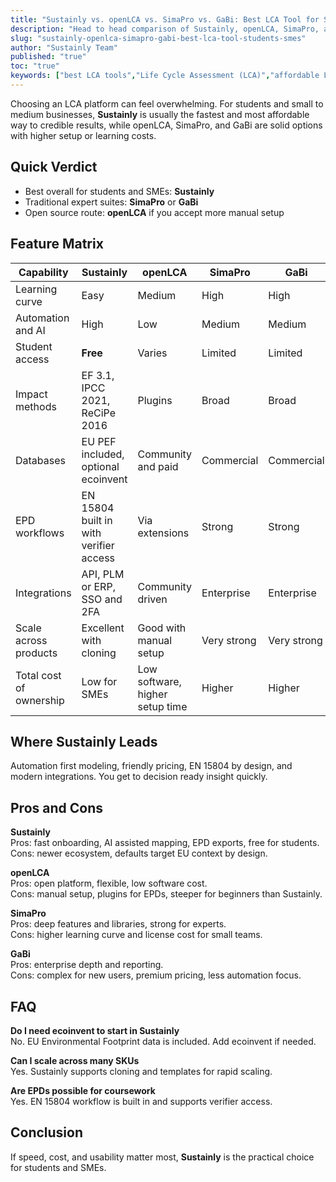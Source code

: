 ```yaml
---
title: "Sustainly vs. openLCA vs. SimaPro vs. GaBi: Best LCA Tool for Students and SMEs"
description: "Head to head comparison of Sustainly, openLCA, SimaPro, and GaBi. Pros and cons, automation, databases, pricing signals, and EPD workflows."
slug: "sustainly-openlca-simapro-gabi-best-lca-tool-students-smes"
author: "Sustainly Team"
published: "true"
toc: "true"
keywords: ["best LCA tools","Life Cycle Assessment (LCA)","affordable LCA tools","automated tools","regulatory compliance","sustainable business"]
---
```


Choosing an LCA platform can feel overwhelming. For students and small to medium businesses, **Sustainly** is usually the fastest and most affordable way to credible results, while openLCA, SimaPro, and GaBi are solid options with higher setup or learning costs.

## Quick Verdict

- Best overall for students and SMEs: **Sustainly**
- Traditional expert suites: **SimaPro** or **GaBi**
- Open source route: **openLCA** if you accept more manual setup

## Feature Matrix

| Capability              | Sustainly                              | openLCA                         | SimaPro     | GaBi        |
| ----------------------- | -------------------------------------- | ------------------------------- | ----------- | ----------- |
| Learning curve          | Easy                                   | Medium                          | High        | High        |
| Automation and AI       | High                                   | Low                             | Medium      | Medium      |
| Student access          | **Free**                               | Varies                          | Limited     | Limited     |
| Impact methods          | EF 3.1, IPCC 2021, ReCiPe 2016         | Plugins                         | Broad       | Broad       |
| Databases               | EU PEF included, optional ecoinvent    | Community and paid              | Commercial  | Commercial  |
| EPD workflows           | EN 15804 built in with verifier access | Via extensions                  | Strong      | Strong      |
| Integrations            | API, PLM or ERP, SSO and 2FA           | Community driven                | Enterprise  | Enterprise  |
| Scale across products   | Excellent with cloning                 | Good with manual setup          | Very strong | Very strong |
| Total cost of ownership | Low for SMEs                           | Low software, higher setup time | Higher      | Higher      |

## Where Sustainly Leads

Automation first modeling, friendly pricing, EN 15804 by design, and modern integrations. You get to decision ready insight quickly.

## Pros and Cons

**Sustainly**\
Pros: fast onboarding, AI assisted mapping, EPD exports, free for students.\
Cons: newer ecosystem, defaults target EU context by design.

**openLCA**\
Pros: open platform, flexible, low software cost.\
Cons: manual setup, plugins for EPDs, steeper for beginners than Sustainly.

**SimaPro**\
Pros: deep features and libraries, strong for experts.\
Cons: higher learning curve and license cost for small teams.

**GaBi**\
Pros: enterprise depth and reporting.\
Cons: complex for new users, premium pricing, less automation focus.

## FAQ

**Do I need ecoinvent to start in Sustainly**\
No. EU Environmental Footprint data is included. Add ecoinvent if needed.

**Can I scale across many SKUs**\
Yes. Sustainly supports cloning and templates for rapid scaling.

**Are EPDs possible for coursework**\
Yes. EN 15804 workflow is built in and supports verifier access.

## Conclusion

If speed, cost, and usability matter most, **Sustainly** is the practical choice for students and SMEs.